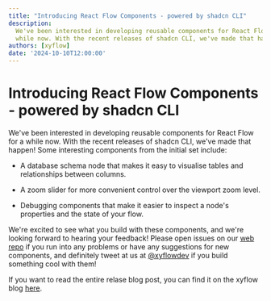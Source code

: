 ```yaml
---
title: "Introducing React Flow Components - powered by shadcn CLI"
description:
  We've been interested in developing reusable components for React Flow for a
  while now. With the recent releases of shadcn CLI, we've made that happen!
authors: [xyflow]
date: '2024-10-10T12:00:00'
---
```


# Introducing React Flow Components - powered by shadcn CLI

We've been interested in developing reusable components for React Flow for a
while now. With the recent releases of shadcn CLI, we've made that happen! Some
interesting components from the initial set include:

- A database schema node that makes it easy to visualise tables and relationships
  between columns.

- A zoom slider for more convenient control over the viewport zoom level.

- Debugging components that make it easier to inspect a node's properties and the
  state of your flow.

We're excited to see what you build with these components, and we're looking
forward to hearing your feedback! Please open issues on our [web repo](https://github.com/xyflow/web/issues)
if you run into any problems or have any suggestions for new components, and definitely
tweet at us at [@xyflowdev](https://x.com/xyflowdev) if you build something cool
with them!

If you want to read the entire relase blog post, you can find it on the xyflow
blog [here](https://xyflow.com/blog/react-flow-components).
